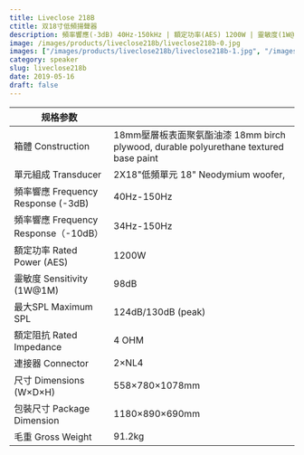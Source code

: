 ```yaml
---
title: Liveclose 218B
ctitle: 双18寸低頻揚聲器
description: 頻率響應(-3dB) 40Hz-150kHz | 額定功率(AES) 1200W | 靈敏度(1W@1M) 98dB | 最大SPL 124d8 (peak)
image: /images/products/liveclose218b/liveclose218b-0.jpg
images: ["/images/products/liveclose218b/liveclose218b-1.jpg", "/images/products/liveclose218b/liveclose218b-2.jpg"]
category: speaker
slug: liveclose218b
date: 2019-05-16
draft: false
---
```


  
| 规格参数        |              |
| ------------- | -------------------------------------- |
| 箱體 Construction                | 18mm壓層板表面聚氨酯油漆 18mm birch plywood, durable  polyurethane textured base paint | 
| 單元組成 Transducer                | 2X18"低頻單元   18" Neodymium woofer,                                            |
| 頻率響應 Frequency Response (-3dB) | 40Hz-150Hz                                                                       |
| 頻率響應 Frequency Response（-10dB） | 34Hz-150Hz                                                                       |
| 額定功率 Rated Power (AES)          | 1200W                                                                            |
| 靈敏度 Sensitivity (1W@1M)       | 98dB                                                                             |
| 最大SPL Maximum SPL              | 124dB/130dB (peak)                                                               |
| 額定阻抗 Rated Impedance           | 4 OHM                                                                            |
| 連接器 Connector                   | 2×NL4                                                                            |
| 尺寸 Dimensions (W×D×H)          | 558×780×1078mm                                                                   |
| 包裝尺寸 Package Dimension         | 1180×890×690mm                                                                   |
| 毛重 Gross Weight                | 91.2kg                                                                           |

